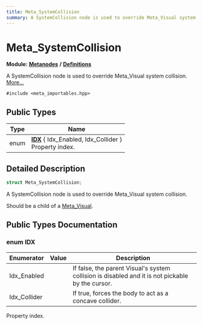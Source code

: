 ```yaml
---
title: Meta_SystemCollision
summary: A SystemCollision node is used to override Meta_Visual system collision. 
---
```


# Meta_SystemCollision

**Module:** **[Metanodes](../../modules/metanodes/index.mdx)** **/** **[Definitions](../../modules/metanodes/definitions.mdx)**

A SystemCollision node is used to override Meta_Visual system collision.  [More...](#detailed-description)

`#include <meta_importables.hpp>`

## Public Types

| Type           | Name           |
| -------------- | -------------- |
| enum| **[IDX](#enum-idx)** \{ Idx_Enabled, Idx_Collider \}<br />Property index.  |

## Detailed Description

```cpp
struct Meta_SystemCollision;
```

A SystemCollision node is used to override Meta_Visual system collision. 

Should be a child of a [Meta_Visual](../metanodes/meta-visual.mdx). 

## Public Types Documentation

### enum IDX

| Enumerator | Value | Description |
| ---------- | ----- | ----------- |
| Idx_Enabled | | If false, the parent Visual's system collision is disabled and it is not pickable by the cursor.   |
| Idx_Collider | | If true, forces the body to act as a concave collider.   |

Property index. 
